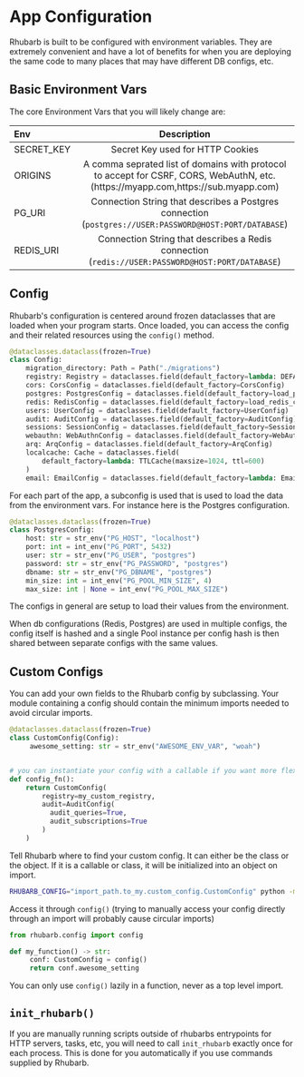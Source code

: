 # App Configuration

Rhubarb is built to be configured with environment variables. They are extremely convenient and have a lot of benefits for when you are deploying the same code to many places that may have different DB configs, etc.

## Basic Environment Vars

The core Environment Vars that you will likely change are:

| Env | Description |
| :------------ | :---------: |
| SECRET_KEY         |    Secret Key used for HTTP Cookies    |
| ORIGINS         |    A comma seprated list of domains with protocol to accept for CSRF, CORS, WebAuthN, etc. (<span>https://</span>myapp.com,<span>https://</span>sub.myapp.com) |
| PG_URI         |    Connection String that describes a Postgres connection (`postgres://USER:PASSWORD@HOST:PORT/DATABASE`) |
| REDIS_URI         |    Connection String that describes a Redis connection (`redis://USER:PASSWORD@HOST:PORT/DATABASE`) |

## Config

Rhubarb's configuration is centered around frozen dataclasses that are loaded when your program starts. Once loaded, you can access the config and their related resources using the `config()` method.

```python
@dataclasses.dataclass(frozen=True)
class Config:
    migration_directory: Path = Path("./migrations")
    registry: Registry = dataclasses.field(default_factory=lambda: DEFAULT_REGISTRY)
    cors: CorsConfig = dataclasses.field(default_factory=CorsConfig)
    postgres: PostgresConfig = dataclasses.field(default_factory=load_postgres_config)
    redis: RedisConfig = dataclasses.field(default_factory=load_redis_config)
    users: UserConfig = dataclasses.field(default_factory=UserConfig)
    audit: AuditConfig = dataclasses.field(default_factory=AuditConfig)
    sessions: SessionConfig = dataclasses.field(default_factory=SessionConfig)
    webauthn: WebAuthnConfig = dataclasses.field(default_factory=WebAuthnConfig)
    arq: ArqConfig = dataclasses.field(default_factory=ArqConfig)
    localcache: Cache = dataclasses.field(
        default_factory=lambda: TTLCache(maxsize=1024, ttl=600)
    )
    email: EmailConfig = dataclasses.field(default_factory=lambda: EmailConfig())
```

For each part of the app, a subconfig is used that is used to load the data from the environment vars. For instance here is the Postgres configuration.

```python
@dataclasses.dataclass(frozen=True)
class PostgresConfig:
    host: str = str_env("PG_HOST", "localhost")
    port: int = int_env("PG_PORT", 5432)
    user: str = str_env("PG_USER", "postgres")
    password: str = str_env("PG_PASSWORD", "postgres")
    dbname: str = str_env("PG_DBNAME", "postgres")
    min_size: int = int_env("PG_POOL_MIN_SIZE", 4)
    max_size: int | None = int_env("PG_POOL_MAX_SIZE")
```

The configs in general are setup to load their values from the environment.

When db configurations (Redis, Postgres) are used in multiple configs, the config itself is hashed and a single Pool instance per config hash is then shared between separate configs with the same values.


## Custom Configs

You can add your own fields to the Rhubarb config by subclassing. Your module containing a config should contain the minimum imports needed to avoid circular imports.

```python
@dataclasses.dataclass(frozen=True)
class CustomConfig(Config):
     awesome_setting: str = str_env("AWESOME_ENV_VAR", "woah")


# you can instantiate your config with a callable if you want more flexibility
def config_fn():
    return CustomConfig(
        registry=my_custom_registry,
        audit=AuditConfig(
          audit_queries=True,
          audit_subscriptions=True
        )
    )
```

Tell Rhubarb where to find your custom config. It can either be the class or the object. If it is a callable or class, it will be initialized into an object on import.

```bash
RHUBARB_CONFIG="import_path.to_my.custom_config.CustomConfig" python -m rhubarb.contrib.starlette.server
```

Access it through `config()` (trying to manually access your config directly through an import will probably cause circular imports)

```python
from rhubarb.config import config

def my_function() -> str:
     conf: CustomConfig = config()
     return conf.awesome_setting
```

You can only use `config()` lazily in a function, never as a top level import.

## `init_rhubarb()`

If you are manually running scripts outside of rhubarbs entrypoints for HTTP servers, tasks, etc, you will need to call `init_rhubarb` exactly once for each process. This is done for you automatically if you use commands supplied by Rhubarb.

